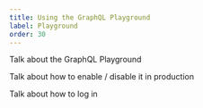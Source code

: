 ```yaml
---
title: Using the GraphQL Playground
label: Playground
order: 30
---
```


Talk about the GraphQL Playground

Talk about how to enable / disable it in production

Talk about how to log in
